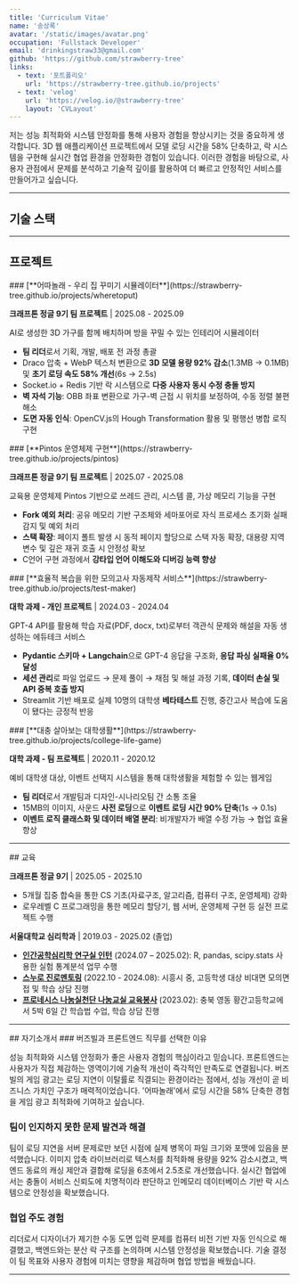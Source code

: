 ```yaml
---
title: 'Curriculum Vitae'
name: '송상록'
avatar: '/static/images/avatar.png'
occupation: 'Fullstack Developer'
email: 'drinkingstraw33@gmail.com'
github: 'https://github.com/strawberry-tree'
links:
  - text: '포트폴리오'
    url: 'https://strawberry-tree.github.io/projects'
  - text: 'velog'
    url: 'https://velog.io/@strawberry-tree'
    layout: 'CVLayout'
---
```


<section className="print:page-break-inside-avoid">

저는 성능 최적화와 시스템 안정화를 통해 사용자 경험을 향상시키는 것을 중요하게 생각합니다. 3D 웹 애플리케이션 프로젝트에서 모델 로딩 시간을 58% 단축하고, 락 시스템을 구현해 실시간 협업 환경을 안정화한 경험이 있습니다. 이러한 경험을 바탕으로, 사용자 관점에서 문제를 분석하고 기술적 깊이를 활용하여 더 빠르고 안정적인 서비스를 만들어가고 싶습니다.

</section>

---

## 기술 스택

<section className="print:page-break-inside-avoid">

<Tag text="JavaScript" /><Tag text="Next.js" /> <Tag text="React" /> <Tag text="PostgreSQL" /> <Tag text="Express.js" /> <Tag text="Flask" />
</section>

---

## 프로젝트

<section className="print:page-break-inside-avoid">
### [**어따놀래 - 우리 집 꾸미기 시뮬레이터**](https://strawberry-tree.github.io/projects/wheretoput)

**크래프톤 정글 9기 팀 프로젝트** | 2025.08 - 2025.09

AI로 생성한 3D 가구를 함께 배치하며 방을 꾸밀 수 있는 인테리어 시뮬레이터

<Tag text="Next.js" /> <Tag text="React Three Fiber" /> <Tag text="OpenCV.js" />
<Tag text="Socket.io" /> <Tag text="Redis" /> <Tag text="PostgreSQL" />

- **팀 리더**로서 기획, 개발, 배포 전 과정 총괄
- Draco 압축 + WebP 텍스처 변환으로 **3D 모델 용량 92% 감소**(1.3MB → 0.1MB) 및 **초기 로딩 속도 58% 개선**(6s → 2.5s)
- Socket.io + Redis 기반 락 시스템으로 **다중 사용자 동시 수정 충돌 방지**
- **벽 자석 기능**: OBB 좌표 변환으로 가구-벽 근접 시 위치를 보정하여, 수동 정렬 불편 해소
- **도면 자동 인식**: OpenCV.js의 Hough Transformation 활용 및 평행선 병합 로직 구현

</section>

<section className="print:page-break-inside-avoid">
### [**Pintos 운영체제 구현**](https://strawberry-tree.github.io/projects/pintos)

**크래프톤 정글 9기 팀 프로젝트** | 2025.07 - 2025.08

교육용 운영체제 Pintos 기반으로 쓰레드 관리, 시스템 콜, 가상 메모리 기능을 구현

<Tag text="C" />

- **Fork 예외 처리**: 공유 메모리 기반 구조체와 세마포어로 자식 프로세스 초기화 실패 감지 및 예외 처리
- **스택 확장**: 페이지 폴트 발생 시 동적 페이지 할당으로 스택 자동 확장, 대용량 지역변수 및 깊은 재귀 호출 시 안정성 확보
- C언어 구현 과정에서 **강타입 언어 이해도와 디버깅 능력 향상**

</section>

<section className="print:page-break-inside-avoid">
### [**효율적 복습을 위한 모의고사 자동제작 서비스**](https://strawberry-tree.github.io/projects/test-maker)

**대학 과제 - 개인 프로젝트** | 2024.03 - 2024.04

GPT-4 API를 활용해 학습 자료(PDF, docx, txt)로부터 객관식 문제와 해설을 자동 생성하는 에듀테크 서비스

<Tag text="Python" /> <Tag text="Langchain" /> <Tag text="Streamlit" /> <Tag text="Pydantic" />

- **Pydantic 스키마 + Langchain**으로 GPT-4 응답을 구조화, **응답 파싱 실패율 0% 달성**
- **세션 관리**로 파일 업로드 → 문제 풀이 → 채점 및 해설 과정 기록, **데이터 손실 및 API 중복 호출 방지**
- Streamlit 기반 배포로 실제 10명의 대학생 **베타테스트** 진행, 중간고사 복습에 도움이 됐다는 긍정적 반응

</section>

<section className="print:page-break-inside-avoid">
### [**대충 살아보는 대학생활**](https://strawberry-tree.github.io/projects/college-life-game)

**대학 과제 - 팀 프로젝트** | 2020.11 - 2020.12

예비 대학생 대상, 이벤트 선택지 시스템을 통해 대학생활을 체험할 수 있는 웹게임

<Tag text="p5.js" /> <Tag text="JavaScript" />

- **팀 리더**로서 개발팀과 디자인-시나리오팀 간 소통 조율
- 15MB의 이미지, 사운드 **사전 로딩**으로 **이벤트 로딩 시간 90% 단축**(1s → 0.1s)
- **이벤트 로직 클래스화 및 데이터 배열 분리**: 비개발자가 배열 수정 가능 → 협업 효율 향상

</section>

---

<section className="print:page-break-inside-avoid">
## 교육

**크래프톤 정글 9기** | 2025.05 - 2025.10

- 5개월 집중 합숙을 통한 CS 기초(자료구조, 알고리즘, 컴퓨터 구조, 운영체제) 강화
- 로우레벨 C 프로그래밍을 통한 메모리 할당기, 웹 서버, 운영체제 구현 등 실전 프로젝트 수행

**서울대학교 심리학과** | 2019.03 - 2025.02 (졸업)

- [**인간공학심리학 연구실 인턴**](https://hfpsych.snu.ac.kr) (2024.07 – 2025.02): R, pandas, scipy.stats 사용한 실험 통계분석 업무 수행
- [**스누로 진로멘토링**](https://educenter.snu.ac.kr/%EC%8A%A4%EB%88%84%EB%A1%9C/) (2022.10 - 2024.08): 시흥시 중, 고등학생 대상 비대면 모의면접 및 학습 상담 진행
- [**프로네시스 나눔실천단 나눔교실 교육봉사**](https://www.instagram.com/snu_phronesis/) (2023.02): 충북 영동 황간고등학교에서 5박 6일 간 학습법 수업, 학습 상담 진행

</section>

---

<section className="hidden">
## 자기소개서
### 버즈빌과 프론트엔드 직무를 선택한 이유

성능 최적화와 시스템 안정화가 좋은 사용자 경험의 핵심이라고 믿습니다. 프론트엔드는 사용자가 직접 체감하는 영역이기에 기술적 개선이 즉각적인 만족도로 연결됩니다. 버즈빌의 게임 광고는 로딩 지연이 이탈률로 직결되는 환경이라는 점에서, 성능 개선이 곧 비즈니스 가치인 구조가 매력적이었습니다. '어따놀래'에서 로딩 시간을 58% 단축한 경험을 게임 광고 최적화에 기여하고 싶습니다.

### 팀이 인지하지 못한 문제 발견과 해결

팀이 로딩 지연을 서버 문제로만 보던 시점에 실제 병목이 파일 크기와 포맷에 있음을 분석했습니다. 이미지 압축 라이브러리로 텍스처를 최적화해 용량을 92% 감소시켰고, 백엔드 동료의 캐싱 제안과 결합해 로딩을 6초에서 2.5초로 개선했습니다. 실시간 협업에서는 충돌이 서비스 신뢰도에 치명적이라 판단하고 인메모리 데이터베이스 기반 락 시스템으로 안정성을 확보했습니다.

### 협업 주도 경험

리더로서 디자이너가 제기한 수동 도면 입력 문제를 컴퓨터 비전 기반 자동 인식으로 해결했고, 백엔드와는 분산 락 구조를 논의하며 시스템 안정성을 확보했습니다. 기술 결정이 팀 목표와 사용자 경험에 미치는 영향을 체감하며 협업 방법을 배웠습니다.

</section>

---
